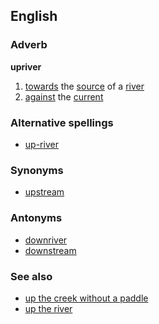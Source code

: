 ==English==
===Adverb===
'''upriver'''
# [[towards]] the [[source]] of a [[river]]
# [[against]] the [[current]]
===Alternative spellings===
*[[up-river]]
===Synonyms===
*[[upstream]]
===Antonyms===
*[[downriver]]
*[[downstream]]
===See also===
*[[up the creek without a paddle]]
*[[up the river]]